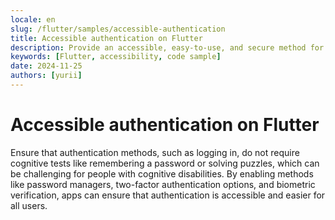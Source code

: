 ```yaml
---
locale: en
slug: /flutter/samples/accessible-authentication
title: Accessible authentication on Flutter
description: Provide an accessible, easy-to-use, and secure method for users to authenticate when logging in.
keywords: [Flutter, accessibility, code sample]
date: 2024-11-25
authors: [yurii]
---
```


# Accessible authentication on Flutter

Ensure that authentication methods, such as logging in, do not require cognitive tests like remembering a password or solving puzzles, which can be challenging for people with cognitive disabilities. By enabling methods like password managers, two-factor authentication options, and biometric verification, apps can ensure that authentication is accessible and easier for all users.

<CodeSample id="accessible-authentication" platform="flutter" locale="en"/>
